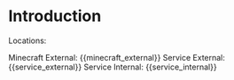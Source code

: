 # Introduction

Locations:

Minecraft External: {{minecraft_external}}
Service External: {{service_external}}
Service Internal: {{service_internal}}